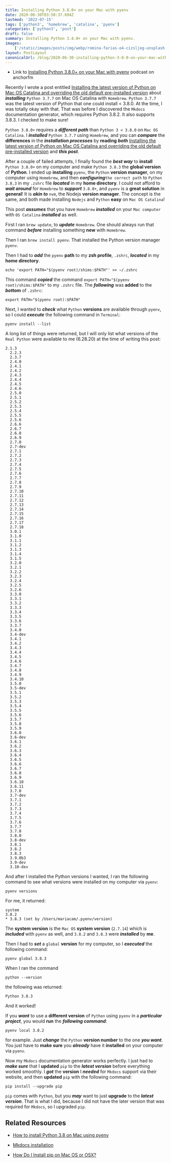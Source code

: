 ```yaml
---
title: Installing Python 3.8.0+ on your Mac with pyenv
date: 2020-06-30T03:50:37.694Z
lastmod: '2022-07-15'
tags: ['python3', 'homebrew', 'catalina', 'pyenv']
categories: ['python3', 'post']
draft: false
summary: Installing Python 3.8.0+ on your Mac with pyenv.
images:
    ['/static/images/posts/img/webp/romina-farias-o4-cizsljeg-unsplash.webp']
layout: PostLayout
canonicalUrl: /blog/2020-06-30-installing-python-3-8-0-on-your-mac-with-pyenv
---
```


<Unsplash
	src="/static/images/posts/img/webp/romina-farias-o4-cizsljeg-unsplash.webp"
	author="Romina Farias"
	alt="Installing Python 3.8.0+ on your Mac with pyenv"
	srcUrl="https://unsplash.com/photos/O4-cizslJeg"
	authorUrl="https://unsplash.com/@rominafa"
/>

-   Link to
    [Installing Python 3.8.0+ on your Mac with pyenv](https://anchor.fm/maria-campbell/episodes/Installing-Python-3-8-0-on-your-Mac-with-pyenv-egabs5)
    podcast on anchorfm

Recently I wrote a post entitled
[Installing the latest version of Python on Mac OS Catalina and overriding the old default pre-installed version](https://www.interglobalmedianetwork.com/blog/2020-05-29-installing-the-latest-version-of-python-on-mac-os-catalina-and-overriding-the-old-default-pre-installed-version/)
about _**installing**_ `Python 3.7.7` on Mac OS Catalina with `Homebrew`.
`Python 3.7.7` was the latest version of Python that one could install < 3.8.0.
At the time, I was totally okay with that. That was before I discovered the
`Mkdocs` documentation generator, which requires Python 3.8.2. It also supports
3.8.3. I checked to make sure!

`Python 3.8.0+` requires a _**different path**_ than `Python 3 < 3.8.0` on
`Mac OS Catalina`. I _**installed**_ `Python 3.7.7` using `Homebrew`, and you
can _**compare**_ the **differences** in the _**installation processes**_ by
**reading** _**both**_
[Installing the latest version of Python on Mac OS Catalina and overriding the old default pre-installed version](https://www.interglobalmedianetwork.com/blog/2020-05-29-installing-the-latest-version-of-python-on-mac-os-catalina-and-overriding-the-old-default-pre-installed-version/)
and _**this post**_.

After a couple of failed attempts, I finally found the _**best way**_ to
**install** `Python 3.8.0+` on my computer and make `Python 3.8.3` the **global
version** of **Python**. I ended up **installing** `pyenv`, the `Python`
**version manager**, on my computer using `Homebrew`, and then
_**configuring**_`the correct path` to `Python 3.8.3` in my `.zshrc` file
_**located**_ in my **home directory**. I could not afford to _**wait around**_
for `Homebrew` to _**support**_ `3.8.0+`, and `pyenv` is a **great solution** in
**general**! It is **_akin to_** `nvm`, the Nodejs **version manager**. The
concept is the same, and both made installing `Nodejs` and `Python` **easy** on
`Mac OS Catalina`!

This post _**assumes**_ that you have `Homebrew` _**installed**_ on your
`Mac computer` with `OS Catalina` _**installed**_ as well.

First I ran `brew update`, to _**update**_ `Homebrew`. One should always run
that command _**before**_ installing something **new** with `Homebrew`.

Then I ran `brew install pyenv`. That installed the Python version manager
`pyenv`.

Then I had to _**add**_ the `pyenv` **path** to my **zsh profile**, `.zshrc`,
_**located**_ in my **home directory**.

```shell
echo 'export PATH="$(pyenv root)/shims:$PATH"' >> ~/.zshrc
```

This command _**copied**_ the command `export PATH="$(pyenv root)/shims:$PATH"`
to my `.zshrc` file. The _**following**_ was **added** to the _**bottom**_ of
`.zshrc`:

```shell
export PATH="$(pyenv root):$PATH"
```

Next, I wanted to _**check**_ what `Python` **versions** are available through
`pyenv`, so I could _**execute**_ the following command in `Terminal`:

```shell
pyenv install --list
```

A long list of things were returned, but I will only list what versions of the
`Real Python` were available to me (6.28.20) at the time of writing this post:

```shell
2.1.3
  2.2.3
  2.3.7
  2.4.0
  2.4.1
  2.4.2
  2.4.3
  2.4.4
  2.4.5
  2.4.6
  2.5.0
  2.5.1
  2.5.2
  2.5.3
  2.5.4
  2.5.5
  2.5.6
  2.6.6
  2.6.7
  2.6.8
  2.6.9
  2.7.0
  2.7-dev
  2.7.1
  2.7.2
  2.7.3
  2.7.4
  2.7.5
  2.7.6
  2.7.7
  2.7.8
  2.7.9
  2.7.10
  2.7.11
  2.7.12
  2.7.13
  2.7.14
  2.7.15
  2.7.16
  2.7.17
  2.7.18
  3.0.1
  3.1.0
  3.1.1
  3.1.2
  3.1.3
  3.1.4
  3.1.5
  3.2.0
  3.2.1
  3.2.2
  3.2.3
  3.2.4
  3.2.5
  3.2.6
  3.3.0
  3.3.1
  3.3.2
  3.3.3
  3.3.4
  3.3.5
  3.3.6
  3.3.7
  3.4.0
  3.4-dev
  3.4.1
  3.4.2
  3.4.3
  3.4.4
  3.4.5
  3.4.6
  3.4.7
  3.4.8
  3.4.9
  3.4.10
  3.5.0
  3.5-dev
  3.5.1
  3.5.2
  3.5.3
  3.5.4
  3.5.5
  3.5.6
  3.5.7
  3.5.8
  3.5.9
  3.6.0
  3.6-dev
  3.6.1
  3.6.2
  3.6.3
  3.6.4
  3.6.5
  3.6.6
  3.6.7
  3.6.8
  3.6.9
  3.6.10
  3.6.11
  3.7.0
  3.7-dev
  3.7.1
  3.7.2
  3.7.3
  3.7.4
  3.7.5
  3.7.6
  3.7.7
  3.7.8
  3.8.0
  3.8-dev
  3.8.1
  3.8.2
  3.8.3
  3.9.0b3
  3.9-dev
  3.10-dev
```

And after I installed the Python versions I wanted, I ran the following command
to see what versions were installed on my computer via `pyenv`:

```shell
pyenv versions
```

For me, it returned:

```shell
system
3.8.2
* 3.8.3 (set by /Users/mariacam/.pyenv/version)
```

The **system version** is the `Mac OS` **system version** (`2.7.14`) which is
_**included**_ with `pyenv` as well, and `3.8.2` and `3.8.3` were
**_installed_** by **me**.

Then I had to _**set**_ a `global` **version** for my computer, so I
_**executed**_ the following command:

```shell
pyenv global 3.8.3
```

When I ran the command

```shell
python --version
```

the following was returned:

```shell
Python 3.8.3
```

And it worked!

If you _**want**_ to use a **different version** of `Python` using `pyenv` in a
_**particular project**_, you would **run** the _**following command**_:

```shell
pyenv local 3.8.2
```

for example. Just _**change**_ the `Python` **version number** to the one _**you
want**_. You just have to **make sure** you _**already**_ have it **installed**
on your computer via `pyenv`.

Now my `Mkdocs` documentation generator works perfectly. I just had to _**make
sure**_ that I **updated** `pip` to the _**latest version**_ before everything
worked smoothly. I _**got**_ the **version** I _**needed**_ for `Mkdocs` support
via their website, and then **updated** `pip` with the following command:

```shell
pip install --upgrade pip
```

`pip` comes with `Python`, but you _**may**_ want to just **upgrade** to the
_**latest version**_. That is what I did, because I did not have the later
version that was required for `Mkdocs`, so I upgraded `pip`.

## Related Resources

-   [How to install Python 3.8 on Mac using pyenv](https://installvirtual.com/how-to-install-python-3-8-on-mac-using-pyenv/)

-   [Mkdocs installation](https://www.mkdocs.org/#installation)
-   [How Do I Install pip on Mac OS or OSX?](https://stackoverflow.com/questions/17271319/how-do-i-install-pip-on-macos-or-os-x)
